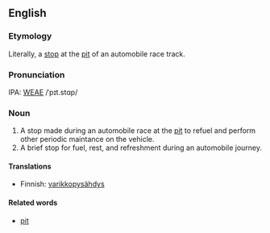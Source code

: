 ==English==

===Etymology===
Literally, a [[stop]] at the [[pit]] of an automobile race track.

===Pronunciation===
IPA: [[WEAE]] /ˈpɪt.stɑp/

===Noun===
# A stop made during an automobile race at the [[pit]] to refuel and perform other periodic maintance on the vehicle.
# A brief stop for fuel, rest, and refreshment during an automobile journey.

====Translations====

* Finnish: [[varikkopysähdys]]

====Related words====

* [[pit]]